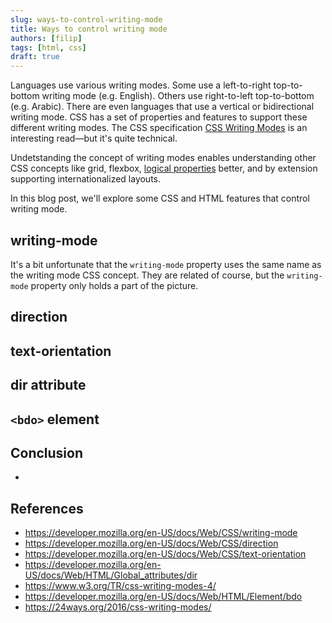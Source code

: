 ```yaml
---
slug: ways-to-control-writing-mode
title: Ways to control writing mode
authors: [filip]
tags: [html, css]
draft: true
---
```


Languages use various writing modes. Some use a left-to-right top-to-bottom writing mode (e.g. English). Others use right-to-left top-to-bottom (e.g. Arabic). There are even languages that use a vertical or bidirectional writing mode. CSS has a set of properties and features to support these different writing modes. The CSS specification [CSS Writing Modes](https://www.w3.org/TR/css-writing-modes-4/) is an interesting read—but it's quite technical.

Undetstanding the concept of writing modes enables understanding other CSS concepts like grid, flexbox, [logical properties](/blog/physical-properties-to-logical-properties) better, and by extension supporting internationalized layouts.

In this blog post, we'll explore some CSS and HTML features that control writing mode.

## writing-mode

It's a bit unfortunate that the `writing-mode` property uses the same name as the writing mode CSS concept. They are related of course, but the `writing-mode` property only holds a part of the picture.

## direction

## text-orientation

## dir attribute

## `<bdo>` element

## Conclusion

-

## References

- https://developer.mozilla.org/en-US/docs/Web/CSS/writing-mode
- https://developer.mozilla.org/en-US/docs/Web/CSS/direction
- https://developer.mozilla.org/en-US/docs/Web/CSS/text-orientation
- https://developer.mozilla.org/en-US/docs/Web/HTML/Global_attributes/dir
- https://www.w3.org/TR/css-writing-modes-4/
- https://developer.mozilla.org/en-US/docs/Web/HTML/Element/bdo
- https://24ways.org/2016/css-writing-modes/
